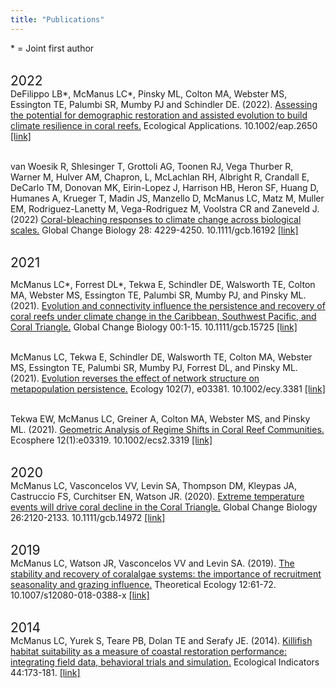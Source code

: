 ```yaml
---
title: "Publications"
---
```

<div style="text-align: left">  
<span style="font-size:1em;"> * = Joint first author </span> <br> <br>

<span style="font-size:1.5em;"> 2022 </span>
<br>
DeFilippo LB\*, McManus LC\*, Pinsky ML, Colton MA, Webster MS, Essington TE, Palumbi SR, Mumby PJ and Schindler DE. (2022). <u>Assessing the potential for demographic restoration and assisted evolution to build climate resilience in coral reefs.</u> Ecological Applications. 10.1002/eap.2650
<a href = "https://esajournals.onlinelibrary.wiley.com/doi/10.1002/eap.2650">[link]</a> <br><br>

van Woesik R, Shlesinger T, Grottoli AG, Toonen RJ, Vega Thurber R, Warner M, Hulver AM, Chapron, L, McLachlan RH, Albright R, Crandall E, DeCarlo TM, Donovan MK, Eirin-Lopez J, Harrison HB, Heron SF, Huang D, Humanes A, Krueger T, Madin JS, Manzello D, McManus LC, Matz M, Muller EM, Rodriguez-Lanetty M, Vega-Rodriguez M, Voolstra CR and Zaneveld J. (2022) <u>Coral-bleaching responses to climate change across biological scales.</u> Global Change Biology 28: 4229-4250. 10.1111/gcb.16192
<a href = "https://onlinelibrary.wiley.com/doi/full/10.1111/gcb.16192">[link]</a> <br><br>

<span style="font-size:1.5em;"> 2021 </span>
<br>

McManus LC\*, Forrest DL\*, Tekwa E, Schindler DE, Walsworth TE, Colton MA, Webster MS, Essington
TE, Palumbi SR, Mumby PJ, and Pinsky ML. (2021). <u>Evolution and connectivity influence the
persistence and recovery of coral reefs under climate change in the Caribbean, Southwest Pacific,
and Coral Triangle.</u> Global Change Biology 00:1-15. 10.1111/gcb.15725 
<a href = "https://doi.org/10.1111/gcb.15725">[link]</a> <br><br>

McManus LC, Tekwa E, Schindler DE, Walsworth TE, Colton MA, Webster MS, Essington TE, Palumbi
SR, Mumby PJ, Forrest DL, and Pinsky ML. (2021). <u>Evolution reverses the effect of network
structure on metapopulation persistence.</u> Ecology 102(7), e03381. 10.1002/ecy.3381 
<a href = "https://doi.org/10.1002/ecy.3381">[link]</a><br><br>

Tekwa EW, McManus LC, Greiner A, Colton MA, Webster MS, and Pinsky ML. (2021). <u>Geometric
Analysis of Regime Shifts in Coral Reef Communities.</u> Ecosphere 12(1):e03319. 10.1002/ecs2.3319 <a href = "https://doi.org/10.1002/ecs2.3319">[link]</a><br><br>

<span style="font-size:1.5em;"> 2020 </span>
<br>
McManus LC, Vasconcelos VV, Levin SA, Thompson DM, Kleypas JA, Castruccio FS, Curchitser EN, Watson JR. (2020). <u>Extreme temperature events will drive coral decline in the Coral Triangle.</u> Global Change Biology 26:2120-2133. 10.1111/gcb.14972 <a href = "https://onlinelibrary.wiley.com/doi/abs/10.1111/gcb.14972">[link]</a><br><br>

<span style="font-size:1.5em;"> 2019 </span>
<br>
McManus LC, Watson JR, Vasconcelos VV and Levin SA. (2019). <u>The stability and recovery of coralalgae systems: the importance of recruitment seasonality and grazing influence.</u> Theoretical Ecology 12:61-72. 10.1007/s12080-018-0388-x
<a href = "https://doi.org/10.1007/s12080-018-0388-x">[link]</a><br><br>

<span style="font-size:1.5em;"> 2014 </span>
<br>
McManus LC, Yurek S, Teare PB, Dolan TE and Serafy JE. (2014). <u>Killifish habitat suitability as a measure of coastal restoration performance: integrating field data, behavioral trials and simulation.</u> Ecological Indicators 44:173-181. <a href = "https://www-sciencedirect-com.eres.library.manoa.hawaii.edu/science/article/pii/S1470160X14001009">[link]</a><br>

</div>
